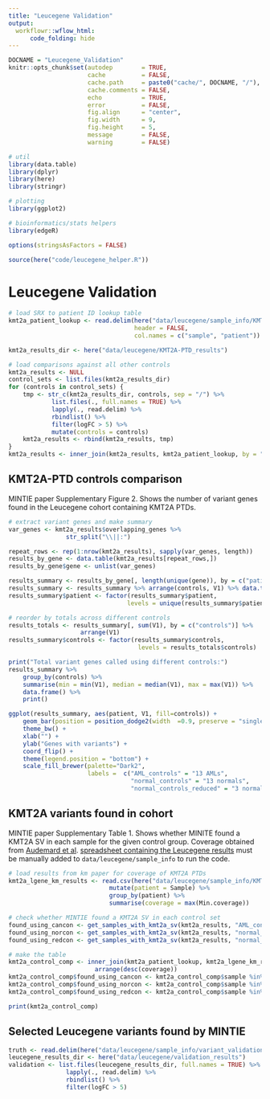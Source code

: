 ```yaml
---
title: "Leucegene Validation"
output:
  workflowr::wflow_html:
      code_folding: hide
---
```


```r
DOCNAME = "Leucegene_Validation"
knitr::opts_chunk$set(autodep        = TRUE,
                      cache          = FALSE,
                      cache.path     = paste0("cache/", DOCNAME, "/"),
                      cache.comments = FALSE,
                      echo           = TRUE,
                      error          = FALSE,
                      fig.align      = "center",
                      fig.width      = 9,
                      fig.height     = 5,
                      message        = FALSE,
                      warning        = FALSE)
```


```r
# util
library(data.table)
library(dplyr)
library(here)
library(stringr)

# plotting
library(ggplot2)

# bioinformatics/stats helpers
library(edgeR)
```


```r
options(stringsAsFactors = FALSE)
```


```r
source(here("code/leucegene_helper.R"))
```

Leucegene Validation
====================


```r
# load SRX to patient ID lookup table
kmt2a_patient_lookup <- read.delim(here("data/leucegene/sample_info/KMT2A-PTD_samples.txt"),
                                   header = FALSE,
                                   col.names = c("sample", "patient"))

kmt2a_results_dir <- here("data/leucegene/KMT2A-PTD_results")

# load comparisons against all other controls
kmt2a_results <- NULL
control_sets <- list.files(kmt2a_results_dir)
for (controls in control_sets) {
    tmp <- str_c(kmt2a_results_dir, controls, sep = "/") %>%
            list.files(., full.names = TRUE) %>%
            lapply(., read.delim) %>%
            rbindlist() %>%
            filter(logFC > 5) %>%
            mutate(controls = controls)
    kmt2a_results <- rbind(kmt2a_results, tmp)
}
kmt2a_results <- inner_join(kmt2a_results, kmt2a_patient_lookup, by = "sample")
```

## KMT2A-PTD controls comparison

MINTIE paper Supplementary Figure 2. Shows the number of variant genes found in the Leucegene
cohort containing KMT2A PTDs. 

```r
# extract variant genes and make summary
var_genes <- kmt2a_results$overlapping_genes %>%
                str_split("\\||:")

repeat_rows <- rep(1:nrow(kmt2a_results), sapply(var_genes, length))
results_by_gene <- data.table(kmt2a_results[repeat_rows,])
results_by_gene$gene <- unlist(var_genes)

results_summary <- results_by_gene[, length(unique(gene)), by = c("patient", "controls")]
results_summary <- results_summary %>% arrange(controls, V1) %>% data.table()
results_summary$patient <- factor(results_summary$patient,
                                 levels = unique(results_summary$patient))

# reorder by totals across different controls
results_totals <- results_summary[, sum(V1), by = c("controls")] %>%
                    arrange(V1)
results_summary$controls <- factor(results_summary$controls,
                                    levels = results_totals$controls)

print("Total variant genes called using different controls:")
results_summary %>%
    group_by(controls) %>%
    summarise(min = min(V1), median = median(V1), max = max(V1)) %>%
    data.frame() %>%
    print()

ggplot(results_summary, aes(patient, V1, fill=controls)) +
    geom_bar(position = position_dodge2(width  =0.9, preserve = "single"), stat = "identity") +
    theme_bw() +
    xlab("") +
    ylab("Genes with variants") +
    coord_flip() +
    theme(legend.position = "bottom") +
    scale_fill_brewer(palette="Dark2",
                      labels =  c("AML_controls" = "13 AMLs",
                                  "normal_controls" = "13 normals",
                                  "normal_controls_reduced" = "3 normals"))
```

## KMT2A variants found in cohort

MINTIE paper Supplementary Table 1. Shows whether MINITE found a KMT2A SV in each sample
for the given control group. Coverage obtained from [Audemard et al](https://doi.org/10.1101/295808).
[spreadsheet containing the Leucegene results](https://www.biorxiv.org/highwire/filestream/93175/field_highwire_adjunct_files/1/295808-2.zip)
must be manually added to `data/leucegene/sample_info` to run the code.

```r
# load results from km paper for coverage of KMT2A PTDs
kmt2a_lgene_km_results <- read.csv(here("data/leucegene/sample_info/KMT2A-PTD_8-2.fa.xls"), sep="\t") %>%
                            mutate(patient = Sample) %>%
                            group_by(patient) %>%
                            summarise(coverage = max(Min.coverage))

# check whether MINTIE found a KMT2A SV in each control set
found_using_cancon <- get_samples_with_kmt2a_sv(kmt2a_results, "AML_controls")
found_using_norcon <- get_samples_with_kmt2a_sv(kmt2a_results, "normal_controls")
found_using_redcon <- get_samples_with_kmt2a_sv(kmt2a_results, "normal_controls_reduced")

# make the table
kmt2a_control_comp <- inner_join(kmt2a_patient_lookup, kmt2a_lgene_km_results, by = "patient") %>%
                        arrange(desc(coverage))
kmt2a_control_comp$found_using_cancon <- kmt2a_control_comp$sample %in% found_using_cancon
kmt2a_control_comp$found_using_norcon <- kmt2a_control_comp$sample %in% found_using_norcon
kmt2a_control_comp$found_using_redcon <- kmt2a_control_comp$sample %in% found_using_redcon

print(kmt2a_control_comp)
```

## Selected Leucegene variants found by MINTIE

```r
truth <- read.delim(here("data/leucegene/sample_info/variant_validation_table.tsv"), sep = "\t")
leucegene_results_dir <- here("data/leucegene/validation_results")
validation <- list.files(leucegene_results_dir, full.names = TRUE) %>%
                lapply(., read.delim) %>%
                rbindlist() %>%
                filter(logFC > 5)
```

